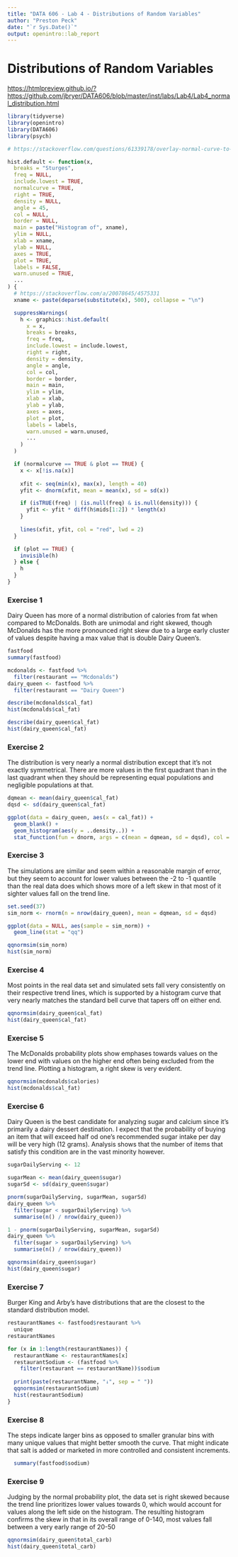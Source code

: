 ```yaml
---
title: "DATA 606 - Lab 4 - Distributions of Random Variables"
author: "Preston Peck"
date: "`r Sys.Date()`"
output: openintro::lab_report
---
```


# Distributions of Random Variables

<https://htmlpreview.github.io/?https://github.com/jbryer/DATA606/blob/master/inst/labs/Lab4/Lab4_normal_distribution.html>

```r
library(tidyverse)
library(openintro)
library(DATA606)
library(psych)
```

```r
# https://stackoverflow.com/questions/61339178/overlay-normal-curve-to-histogram-in-ggplot2

hist.default <- function(x,
  breaks = "Sturges",
  freq = NULL,
  include.lowest = TRUE,
  normalcurve = TRUE,
  right = TRUE,
  density = NULL,
  angle = 45,
  col = NULL,
  border = NULL,
  main = paste("Histogram of", xname),
  ylim = NULL,
  xlab = xname,
  ylab = NULL,
  axes = TRUE,
  plot = TRUE,
  labels = FALSE,
  warn.unused = TRUE,
  ...
) {
  # https://stackoverflow.com/a/20078645/4575331
  xname <- paste(deparse(substitute(x), 500), collapse = "\n")

  suppressWarnings(
    h <- graphics::hist.default(
      x = x,
      breaks = breaks,
      freq = freq,
      include.lowest = include.lowest,
      right = right,
      density = density,
      angle = angle,
      col = col,
      border = border,
      main = main,
      ylim = ylim,
      xlab = xlab,
      ylab = ylab,
      axes = axes,
      plot = plot,
      labels = labels,
      warn.unused = warn.unused,
      ...
    )
  )

  if (normalcurve == TRUE & plot == TRUE) {
    x <- x[!is.na(x)]
    
    xfit <- seq(min(x), max(x), length = 40)
    yfit <- dnorm(xfit, mean = mean(x), sd = sd(x))

    if (isTRUE(freq) | (is.null(freq) & is.null(density))) {
      yfit <- yfit * diff(h$mids[1:2]) * length(x)
    }
    
    lines(xfit, yfit, col = "red", lwd = 2)
  }

  if (plot == TRUE) {
    invisible(h)
  } else {
    h
  }
}
```

### Exercise 1

Dairy Queen has more of a normal distribution of calories from fat when compared to McDonalds. Both are unimodal and right skewed, though McDonalds has the more pronounced right skew due to a large early cluster of values despite having a max value that is double Dairy Queen's.

```r
fastfood
summary(fastfood)

mcdonalds <- fastfood %>%
  filter(restaurant == "Mcdonalds")
dairy_queen <- fastfood %>%
  filter(restaurant == "Dairy Queen")

describe(mcdonalds$cal_fat)
hist(mcdonalds$cal_fat)

describe(dairy_queen$cal_fat)
hist(dairy_queen$cal_fat)
```

### Exercise 2

The distribution is very nearly a normal distribution except that it's not exactly symmetrical. There are more values in the first quadrant than in the last quadrant when they should be representing equal populations and negligible populations at that.

```r
dqmean <- mean(dairy_queen$cal_fat)
dqsd <- sd(dairy_queen$cal_fat)

ggplot(data = dairy_queen, aes(x = cal_fat)) +
  geom_blank() +
  geom_histogram(aes(y = ..density..)) +
  stat_function(fun = dnorm, args = c(mean = dqmean, sd = dqsd), col = "tomato")
```
        
### Exercise 3

The simulations are similar and seem within a reasonable margin of error, but they seem to account for lower values between the -2 to -1 quantile than the real data does which shows more of a left skew in that most of it sighter values fall on the trend line.

```r
set.seed(37)
sim_norm <- rnorm(n = nrow(dairy_queen), mean = dqmean, sd = dqsd)

ggplot(data = NULL, aes(sample = sim_norm)) +
  geom_line(stat = "qq")

qqnormsim(sim_norm)
hist(sim_norm)
```

### Exercise 4

Most points in the real data set and simulated sets fall very consistently on their respective trend lines, which is supported by a histogram curve that very nearly matches the standard bell curve that tapers off on either end.

```r
qqnormsim(dairy_queen$cal_fat)
hist(dairy_queen$cal_fat)
```

### Exercise 5

The McDonalds probability plots show emphases towards values on the lower end with values on the higher end often being excluded from the trend line. Plotting a histogram, a right skew is very evident.

```r
qqnormsim(mcdonalds$calories)
hist(mcdonalds$cal_fat)
```

### Exercise 6

Dairy Queen is the best candidate for analyzing sugar and calcium since it's primarily a dairy dessert destination. I expect that the probability of buying an item that will exceed half od one's recommended sugar intake per day will be very high (12 grams). Analysis shows that the number of items that satisfy this condition are in the vast minority however.

```r
sugarDailyServing <- 12

sugarMean <- mean(dairy_queen$sugar)
sugarSd <- sd(dairy_queen$sugar)

pnorm(sugarDailyServing, sugarMean, sugarSd)
dairy_queen %>%
  filter(sugar < sugarDailyServing) %>%
  summarise(n() / nrow(dairy_queen))

1 - pnorm(sugarDailyServing, sugarMean, sugarSd)
dairy_queen %>%
  filter(sugar > sugarDailyServing) %>%
  summarise(n() / nrow(dairy_queen))

qqnormsim(dairy_queen$sugar)
hist(dairy_queen$sugar)
```

### Exercise 7

Burger King and Arby's have distributions that are the closest to the standard distribution model.

```r
restaurantNames <- fastfood$restaurant %>%
  unique
restaurantNames

for (x in 1:length(restaurantNames)) {
  restaurantName <- restaurantNames[x]
  restaurantSodium <- (fastfood %>%
    filter(restaurant == restaurantName))$sodium
  
  print(paste(restaurantName, "↓", sep = " "))
  qqnormsim(restaurantSodium)
  hist(restaurantSodium)
}
```
  
### Exercise 8

The steps indicate larger bins as opposed to smaller granular bins with many unique values that might better smooth the curve. That might indicate that salt is added or marketed in more controlled and consistent increments.

```r
  summary(fastfood$sodium)
```

### Exercise 9

Judging by the normal probability plot, the data set is right skewed because the trend line prioritizes lower values towards 0, which would account for values along the left side on the histogram. The resulting histogram confirms the skew in that in its overall range of 0-140, most values fall between a very early range of 20-50

```r
qqnormsim(dairy_queen$total_carb)
hist(dairy_queen$total_carb)
```